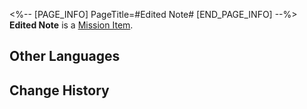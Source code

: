 <%-- [PAGE_INFO]
PageTitle=#Edited Note#
[END_PAGE_INFO] --%>
{{Item Infobox
|id          = 149979
|image       = Item Edited Note.png
|type        = Mission Item
|invCategory = Missions
|rarity      = 1
|effect      = 
|description = Pela's notes with her elegant handwriting. The clues you find in the Fragmentum are recorded here.<br />In the note, there is a curved arrow pointing clockwise, another pointing counterclockwise, and another pointing clockwise. Next to the drawing, there is a comment that reads "Might have something to do with a certain kind of rotatable structure."
}}
{{Description|''"...G&mdash;Give me back that piece of paper, or I'll take it!"''}}
'''Edited Note''' is a [[Mission Item]].

==Other Languages==
{{Other Languages
|en   = Edited Note
|zhs  = 修订过的手记
|zht  = 修訂過的手記
|ja   = 訂正した手記
|ko   = 수정된 노트
|es   = Nota corregida
|fr   = Note réécrite
|ru   = Исправленная записка
|th   = บันทึกที่แก้ไขแล้ว
|vi   = Sổ Tay Đã Chỉnh Sửa
|de   = Bearbeitete Notizen
|id   = Catatan yang Direvisi
|pt   = Comentário Editado
}}

==Change History==
{{Change History|2.0}}